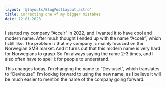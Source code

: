 ```yaml
---
layout: '@layouts/BlogPostLayout.astro'
title: Correcting one of my bigger mistakes
date: 12.01.2023
---
```


I started my company “Accelr” in 2022, and I wanted it to have cool and modern name. After much thought I ended up with the name “Accelr”, which I still like. The problem is that my company is mainly focused on the Norwegian SMB market. And it turns out that this modern name is very hard for Norwegians to grasp. So I’m always saying the name 2-3 times, and I also often have to spell it for people to understand.

This changes today. I’m changing the name to “Devhuset”, which translates to “Devhouse”. I’m looking forward to using the new name, as I believe it will be much easier to mention the name of the company going forward.